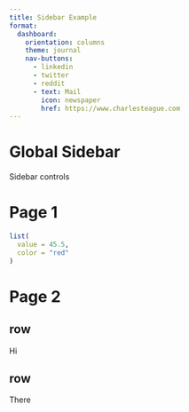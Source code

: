 ```yaml
---
title: Sidebar Example
format: 
  dashboard:
    orientation: columns
    theme: journal
    nav-buttons:
      - linkedin
      - twitter
      - reddit
      - text: Mail
        icon: newspaper
        href: https://www.charlesteague.com
---
```


Global Sidebar {.sidebar}
==================================

Sidebar controls


Page 1
==================================

```r
list(
  value = 45.5,
  color = "red"
)
```


Page 2 {orientation="rows"}
==================================

## row

Hi

## row

There



